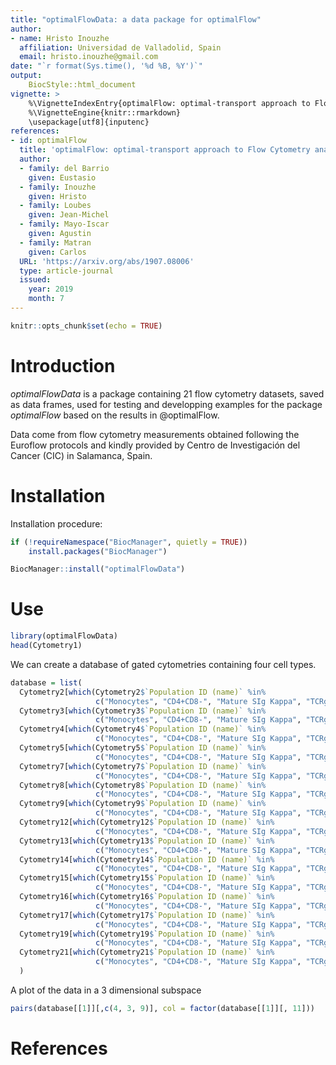 ```yaml
---
title: "optimalFlowData: a data package for optimalFlow"
author:
- name: Hristo Inouzhe
  affiliation: Universidad de Valladolid, Spain
  email: hristo.inouzhe@gmail.com
date: "`r format(Sys.time(), '%d %B, %Y')`"
output: 
    BiocStyle::html_document
vignette: >
    %\VignetteIndexEntry{optimalFlow: optimal-transport approach to Flow Cytometry analysis}
    %\VignetteEngine{knitr::rmarkdown}
    \usepackage[utf8]{inputenc}
references:
- id: optimalFlow
  title: 'optimalFlow: optimal-transport approach to Flow Cytometry analysis'
  author:
  - family: del Barrio
    given: Eustasio
  - family: Inouzhe
    given: Hristo
  - family: Loubes
    given: Jean-Michel
  - family: Mayo-Iscar
    given: Agustin
  - family: Matran
    given: Carlos
  URL: 'https://arxiv.org/abs/1907.08006'
  type: article-journal
  issued:
    year: 2019
    month: 7
---
```




```r
knitr::opts_chunk$set(echo = TRUE)
```

# Introduction

*optimalFlowData* is a package containing 21 flow cytometry datasets, saved as data frames, used for testing and developping examples for the package *optimalFlow* based on the results in @optimalFlow.

Data come from flow cytometry measurements obtained following the Euroflow protocols and kindly provided by Centro de Investigación del Cancer (CIC) in Salamanca, Spain.

# Installation

Installation procedure:

```r
if (!requireNamespace("BiocManager", quietly = TRUE))
    install.packages("BiocManager")

BiocManager::install("optimalFlowData")
```

# Use
```r
library(optimalFlowData)
head(Cytometry1)
```
We can create a database of gated cytometries containing four cell types.
```r

database = list(
  Cytometry2[which(Cytometry2$`Population ID (name)` %in% 
                   c("Monocytes", "CD4+CD8-", "Mature SIg Kappa", "TCRgd-")),],
  Cytometry3[which(Cytometry3$`Population ID (name)` %in% 
                   c("Monocytes", "CD4+CD8-", "Mature SIg Kappa", "TCRgd-")),],
  Cytometry4[which(Cytometry4$`Population ID (name)` %in% 
                   c("Monocytes", "CD4+CD8-", "Mature SIg Kappa", "TCRgd-")),],
  Cytometry5[which(Cytometry5$`Population ID (name)` %in% 
                   c("Monocytes", "CD4+CD8-", "Mature SIg Kappa", "TCRgd-")),],
  Cytometry7[which(Cytometry7$`Population ID (name)` %in% 
                   c("Monocytes", "CD4+CD8-", "Mature SIg Kappa", "TCRgd-")),],
  Cytometry8[which(Cytometry8$`Population ID (name)` %in% 
                   c("Monocytes", "CD4+CD8-", "Mature SIg Kappa", "TCRgd-")),],
  Cytometry9[which(Cytometry9$`Population ID (name)` %in% 
                   c("Monocytes", "CD4+CD8-", "Mature SIg Kappa", "TCRgd-")),],
  Cytometry12[which(Cytometry12$`Population ID (name)` %in% 
                   c("Monocytes", "CD4+CD8-", "Mature SIg Kappa", "TCRgd-")),],
  Cytometry13[which(Cytometry13$`Population ID (name)` %in% 
                   c("Monocytes", "CD4+CD8-", "Mature SIg Kappa", "TCRgd-")),],
  Cytometry14[which(Cytometry14$`Population ID (name)` %in% 
                   c("Monocytes", "CD4+CD8-", "Mature SIg Kappa", "TCRgd-")),],
  Cytometry15[which(Cytometry15$`Population ID (name)` %in% 
                   c("Monocytes", "CD4+CD8-", "Mature SIg Kappa", "TCRgd-")),],
  Cytometry16[which(Cytometry16$`Population ID (name)` %in% 
                   c("Monocytes", "CD4+CD8-", "Mature SIg Kappa", "TCRgd-")),],
  Cytometry17[which(Cytometry17$`Population ID (name)` %in% 
                   c("Monocytes", "CD4+CD8-", "Mature SIg Kappa", "TCRgd-")),],
  Cytometry19[which(Cytometry19$`Population ID (name)` %in% 
                   c("Monocytes", "CD4+CD8-", "Mature SIg Kappa", "TCRgd-")),],
  Cytometry21[which(Cytometry21$`Population ID (name)` %in% 
                   c("Monocytes", "CD4+CD8-", "Mature SIg Kappa", "TCRgd-")),]
  )
```
A plot of the data in a 3 dimensional subspace
```r
pairs(database[[1]][,c(4, 3, 9)], col = factor(database[[1]][, 11]))
```

# References
